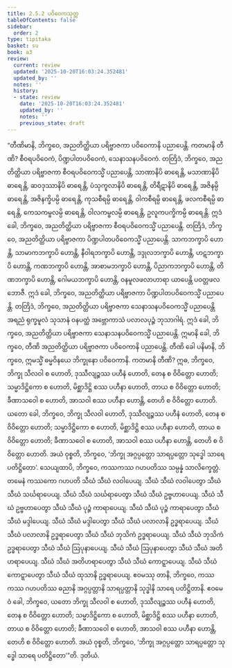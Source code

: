 ```yaml
---
title: 2.5.2 ပဝိဝေကသုတ္တ
tableOfContents: false
sidebar:
  order: 2
type: tipitaka
basket: su
book: a3
review:
  current: review
  updated: '2025-10-20T16:03:24.352481'
  updated_by: ''
  notes: ''
  history:
  - state: review
    date: '2025-10-20T16:03:24.352481'
    updated_by: ''
    notes: ''
    previous_state: draft
---
```



<DynamicBreadcrumb />


<ReviewStatus review={frontmatter.review} showDetails={true} />

<HypothesisAnnotation frontmatter={frontmatter} />

<Division number="94" book="a3" e="ch" v="15" p="242">

<Paragraph number="793" book="a3">
“တီဏိမာနိ, ဘိက္ခဝေ, အညတိတ္ထိယာ ပရိဗ္ဗာဇကာ ပဝိဝေကာနိ ပညာပေန္တိ. ကတမာနိ တီဏိ? စီဝရပဝိဝေကံ, ပိဏ္ဍပါတပဝိဝေကံ, သေနာသနပဝိဝေကံ.
</Paragraph>

<Paragraph number="794" book="a3">
တတြိဒံ, ဘိက္ခဝေ, အညတိတ္ထိယာ ပရိဗ္ဗာဇကာ စီဝရပဝိဝေကသ္မိံ ပညာပေန္တိ, သာဏာနိပိ ဓာရေန္တိ, မသာဏာနိပိ ဓာရေန္တိ, ဆဝဒုဿာနိပိ ဓာရေန္တိ, ပံသုကူလာနိပိ ဓာရေန္တိ, တိရီဋာနိပိ ဓာရေန္တိ, အဇိနမ္ပိ ဓာရေန္တိ, အဇိနက္ခိပမ္ပိ ဓာရေန္တိ, ကုသစီရမ္ပိ ဓာရေန္တိ, ဝါကစီရမ္ပိ ဓာရေန္တိ, ဖလကစီရမ္ပိ ဓာရေန္တိ, ကေသကမ္ဗလမ္ပိ ဓာရေန္တိ, ဝါလကမ္ဗလမ္ပိ ဓာရေန္တိ, ဥလူကပက္ခိကမ္ပိ ဓာရေန္တိ. ဣဒံ ခေါ, ဘိက္ခဝေ, အညတိတ္ထိယာ ပရိဗ္ဗာဇကာ စီဝရပဝိဝေကသ္မိံ ပညာပေန္တိ.
</Paragraph>

<Paragraph number="795" book="a3">
တတြိဒံ, ဘိက္ခဝေ, အညတိတ္ထိယာ ပရိဗ္ဗာဇကာ ပိဏ္ဍပါတပဝိဝေကသ္မိံ ပညာပေန္တိ. သာကဘက္ခာပိ ဟောန္တိ, သာမာကဘက္ခာပိ ဟောန္တိ, နီဝါရဘက္ခာပိ ဟောန္တိ, ဒဒ္ဒုလဘက္ခာပိ ဟောန္တိ, ဟဋဘက္ခာပိ ဟောန္တိ, ကဏဘက္ခာပိ ဟောန္တိ, အာစာမဘက္ခာပိ ဟောန္တိ, ပိညာကဘက္ခာပိ ဟောန္တိ, တိဏဘက္ခာပိ ဟောန္တိ, ဂေါမယဘက္ခာပိ ဟောန္တိ, ဝနမူလဖလာဟာရာ ယာပေန္တိ ပဝတ္တဖလဘောဇီ. ဣဒံ ခေါ, ဘိက္ခဝေ, အညတိတ္ထိယာ ပရိဗ္ဗာဇကာ ပိဏ္ဍပါတပဝိဝေကသ္မိံ ပညာပေန္တိ.
</Paragraph>

<Paragraph number="796" book="a3">
တတြိဒံ, ဘိက္ခဝေ, အညတိတ္ထိယာ ပရိဗ္ဗာဇကာ သေနာသနပဝိဝေကသ္မိံ ပညာပေန္တိ အရညံ ရုက္ခမူလံ သုသာနံ ဝနပတ္ထံ အဗ္ဘောကာသံ ပလာလပုဉ္ဇံ ဘုသာဂါရံ. ဣဒံ ခေါ, ဘိက္ခဝေ, အညတိတ္ထိယာ ပရိဗ္ဗာဇကာ သေနာသနပဝိဝေကသ္မိံ ပညာပေန္တိ. ဣမာနိ ခေါ, ဘိက္ခဝေ, တီဏိ အညတိတ္ထိယာ ပရိဗ္ဗာဇကာ ပဝိဝေကာနိ ပညာပေန္တိ.
</Paragraph>

<Paragraph number="797" book="a3">
တီဏိ ခေါ ပနိမာနိ, ဘိက္ခဝေ, ဣမသ္မိံ ဓမ္မဝိနယေ ဘိက္ခုနော ပဝိဝေကာနိ. ကတမာနိ တီဏိ? ဣဓ, ဘိက္ခဝေ, ဘိက္ခု သီလဝါ စ ဟောတိ, ဒုဿီလျဉ္စဿ ပဟီနံ ဟောတိ, တေန စ ဝိဝိတ္တော ဟောတိ; သမ္မာဒိဋ္ဌိကော စ ဟောတိ, မိစ္ဆာဒိဋ္ဌိ စဿ ပဟီနာ ဟောတိ, တာယ စ ဝိဝိတ္တော ဟောတိ; ခီဏာသဝေါ စ ဟောတိ, အာသဝါ စဿ ပဟီနာ ဟောန္တိ, တေဟိ စ ဝိဝိတ္တော ဟောတိ. ယတော ခေါ, ဘိက္ခဝေ, ဘိက္ခု သီလဝါ ဟောတိ, ဒုဿီလျဉ္စဿ ပဟီနံ ဟောတိ, တေန စ ဝိဝိတ္တော ဟောတိ; သမ္မာဒိဋ္ဌိကော စ ဟောတိ, မိစ္ဆာဒိဋ္ဌိ စဿ ပဟီနာ ဟောတိ, တာယ စ ဝိဝိတ္တော ဟောတိ; ခီဏာသဝေါ စ ဟောတိ, အာသဝါ စဿ ပဟီနာ ဟောန္တိ, တေဟိ စ ဝိဝိတ္တော ဟောတိ. အယံ ဝုစ္စတိ, ဘိက္ခဝေ, ‘ဘိက္ခု အဂ္ဂပ္ပတ္တော သာရပ္ပတ္တော သုဒ္ဓေါ သာရေ ပတိဋ္ဌိတော’.
</Paragraph>

<Paragraph number="798" book="a3">
သေယျထာပိ, ဘိက္ခဝေ, ကဿကဿ ဂဟပတိဿ သမ္ပန္နံ သာလိက္ခေတ္တံ. တမေနံ ကဿကော ဂဟပတိ သီဃံ သီဃံ လဝါပေယျ. သီဃံ သီဃံ လဝါပေတွာ သီဃံ သီဃံ သင်္ဃရာပေယျ. သီဃံ သီဃံ သင်္ဃရာပေတွာ သီဃံ သီဃံ ဥဗ္ဗဟာပေယျ. သီဃံ သီဃံ ဥဗ္ဗဟာပေတွာ သီဃံ သီဃံ ပုဉ္ဇံ ကာရာပေယျ. သီဃံ သီဃံ ပုဉ္ဇံ ကာရာပေတွာ သီဃံ သီဃံ မဒ္ဒါပေယျ. သီဃံ သီဃံ မဒ္ဒါပေတွာ သီဃံ သီဃံ ပလာလာနိ ဥဒ္ဓရာပေယျ. သီဃံ သီဃံ ပလာလာနိ ဥဒ္ဓရာပေတွာ သီဃံ သီဃံ ဘုသိကံ ဥဒ္ဓရာပေယျ. သီဃံ သီဃံ ဘုသိကံ ဥဒ္ဓရာပေတွာ သီဃံ သီဃံ ဩပုနာပေယျ. သီဃံ သီဃံ ဩပုနာပေတွာ သီဃံ သီဃံ အတိဟရာပေယျ. သီဃံ သီဃံ အတိဟရာပေတွာ သီဃံ သီဃံ ကောဋ္ဋာပေယျ. သီဃံ သီဃံ ကောဋ္ဋာပေတွာ သီဃံ သီဃံ ထုသာနိ ဥဒ္ဓရာပေယျ. ဧဝမဿု တာနိ, ဘိက္ခဝေ, ကဿကဿ ဂဟပတိဿ ဓညာနိ အဂ္ဂပ္ပတ္တာနိ သာရပ္ပတ္တာနိ သုဒ္ဓါနိ သာရေ ပတိဋ္ဌိတာနိ.
</Paragraph>

<Paragraph number="799" book="a3">
ဧဝမေဝံ ခေါ, ဘိက္ခဝေ, ယတော ဘိက္ခု သီလဝါ စ ဟောတိ, ဒုဿီလျဉ္စဿ ပဟီနံ ဟောတိ, တေန စ ဝိဝိတ္တော ဟောတိ; သမ္မာဒိဋ္ဌိကော စ ဟောတိ, မိစ္ဆာဒိဋ္ဌိ စဿ ပဟီနာ ဟောတိ, တာယ စ ဝိဝိတ္တော ဟောတိ; ခီဏာသဝေါ စ ဟောတိ, အာသဝါ စဿ ပဟီနာ ဟောန္တိ, တေဟိ စ ဝိဝိတ္တော ဟောတိ. အယံ ဝုစ္စတိ, ဘိက္ခဝေ, ‘ဘိက္ခု အဂ္ဂပ္ပတ္တော သာရပ္ပတ္တော သုဒ္ဓေါ သာရေ ပတိဋ္ဌိတော’”တိ.

</Paragraph>
</Division>

<Paragraph number="800" type="center" book="a3">
ဒုတိယံ.
</Paragraph>